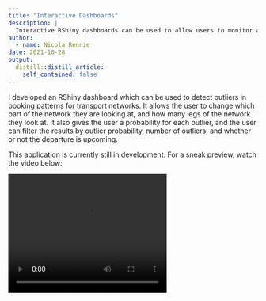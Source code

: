 ```yaml
---
title: "Interactive Dashboards"
description: |
  Interactive RShiny dashboards can be used to allow users to monitor and examine business performance at a glance.
author:
  - name: Nicola Rennie
date: 2021-10-28
output:
  distill::distill_article:
    self_contained: false
---
```



I developed an RShiny dashboard which can be used to detect outliers in booking patterns for transport networks. It allows the user to change which part of the network they are looking at, and how many legs of the network they look at. It also gives the user a probability for each outlier, and the user can filter the results by outlier probability, number of outliers, and whether or not the departure is upcoming.

This application is currently still in development. For a sneak preview, watch the video below:

<video width="320" height="240" controls>
  <source src="videos/RShiny_Dashboard.mp4" type="video/mp4">
</video>

